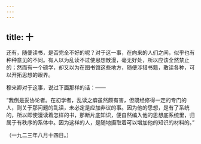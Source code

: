 ```yaml
---
---
---
```

title: 十
---



还有，随便读书，是否完全不好的呢？对于这一事，在向来的人们之间，似乎也有种种意见的不同。有人以为乱读不过使思想散漫，毫无好处，所以应该全然禁止的；然而有一个硕学，却又以为在图书馆这些地方，随便涉猎书籍，散读各种，可以开拓思想的眼界。

穆来卿对于这事，说过下面那样的话：——

“我倒是妥协论者。在初学者，乱读之癖虽然颇有害，但既经修得一定的专门的人，则关于那问题的乱读，未必定是应加非议的事。因为他的思想，是有了系统的，所以即使漫读着怎样的书，那断片底知识，便自然编入他的思想底系统里，归属于有秩序的系体中。因为这样的人，是随地摄取着可以增加他的知识的材料的。”

（一九二三年八月十四日。）